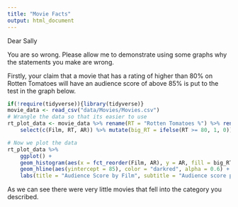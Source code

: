 ```yaml
---
title: "Movie Facts"
output: html_document
---
```

Dear Sally

You are so wrong. Please allow me to demonstrate using some graphs why the statements you make are wrong.

Firstly, your claim that a movie that has a rating of higher than 80% on Rotten Tomatoes will have an audience score of above 85% is put to the test in the graph below.
```r

if(!require(tidyverse)){library(tidyverse)} 
movie_data <- read_csv("data/Movies/Movies.csv")
# Wrangle the data so that its easier to use
rt_plot_data <- movie_data %>% rename(RT = "Rotten Tomatoes %") %>% rename(AR = "Audience  score %") %>% 
    select(c(Film, RT, AR)) %>% mutate(big_RT = ifelse(RT >= 80, 1, 0))

# Now we plot the data
rt_plot_data %>% 
    ggplot() +
    geom_histogram(aes(x = fct_reorder(Film, AR), y = AR, fill = big_RT), stat = "identity") +
    geom_hline(aes(yintercept = 85), color = "darkred", alpha = 0.6) +
    labs(title = "Audience Score by Film", subtitle = "Audience score per film differentiated by whether Rotten Tomatoes rated greater than 80%" ,x = "", y = "Audience Score")
```

As we can see there were very little movies that fell into the category you described.
